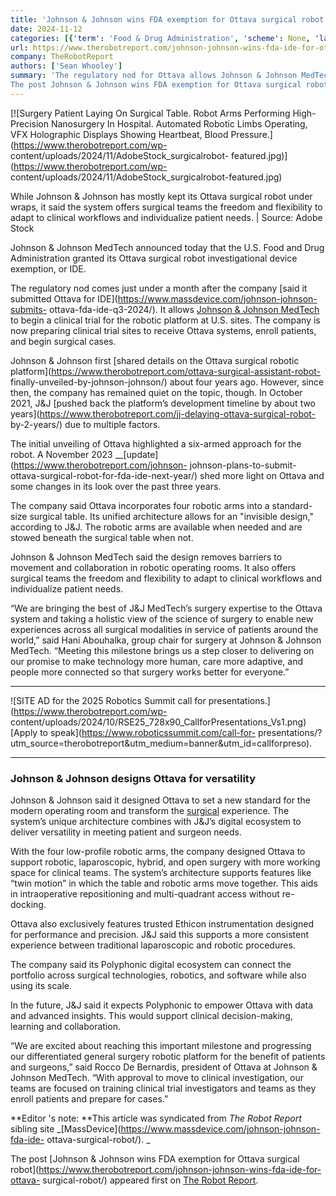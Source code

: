 ```yaml
---
title: 'Johnson & Johnson wins FDA exemption for Ottava surgical robot'
date: 2024-11-12
categories: [{'term': 'Food & Drug Administration', 'scheme': None, 'label': None}, {'term': 'Healthcare Robotics', 'scheme': None, 'label': None}, {'term': 'Markets / Industries', 'scheme': None, 'label': None}, {'term': 'News', 'scheme': None, 'label': None}, {'term': 'Robots / Platforms', 'scheme': None, 'label': None}, {'term': 'Surgical / Interventional Systems', 'scheme': None, 'label': None}, {'term': 'Johnson & Johnson', 'scheme': None, 'label': None}]
url: https://www.therobotreport.com/johnson-johnson-wins-fda-ide-for-ottava-surgical-robot/
company: TheRobotReport
authors: ['Sean Whooley']
summary: 'The regulatory nod for Ottava allows Johnson & Johnson MedTech to begin a clinical trial for the surgical robot at U.S. sites.
The post Johnson & Johnson wins FDA exemption for Ottava surgical robot appeared first on The Robot Report.'
---
```



[![Surgery Patient Laying On Surgical Table. Robot Arms Performing High-
Precision Nanosurgery In Hospital. Automated Robotic Limbs Operating, VFX
Holographic Displays Showing Heartbeat, Blood
Pressure.](https://www.therobotreport.com/wp-
content/uploads/2024/11/AdobeStock_surgicalrobot-
featured.jpg)](https://www.therobotreport.com/wp-
content/uploads/2024/11/AdobeStock_surgicalrobot-featured.jpg)

While Johnson & Johnson has mostly kept its Ottava surgical robot under wraps, it said the system offers surgical teams the freedom and flexibility to adapt to clinical workflows and individualize patient needs. | Source: Adobe Stock

Johnson & Johnson MedTech announced today that the U.S. Food and Drug
Administration granted its Ottava surgical robot investigational device
exemption, or IDE.

The regulatory nod comes just under a month after the company [said it
submitted Ottava for IDE](https://www.massdevice.com/johnson-johnson-submits-
ottava-fda-ide-q3-2024/). It allows [Johnson & Johnson
MedTech](https://www.therobotreport.com/tag/johnson-johnson/) to begin a
clinical trial for the robotic platform at U.S. sites. The company is now
preparing clinical trial sites to receive Ottava systems, enroll patients, and
begin surgical cases.

Johnson & Johnson first [shared details on the Ottava surgical robotic
platform](https://www.therobotreport.com/ottava-surgical-assistant-robot-
finally-unveiled-by-johnson-johnson/) about four years ago. However, since
then, the company has remained quiet on the topic, though. In October 2021,
J&J [pushed back the platform’s development timeline by about two
years](https://www.therobotreport.com/jj-delaying-ottava-surgical-robot-
by-2-years/) due to multiple factors.

The initial unveiling of Ottava highlighted a six-armed approach for the
robot. A November 2023 __[update](https://www.therobotreport.com/johnson-
johnson-plans-to-submit-ottava-surgical-robot-for-fda-ide-next-year/) shed
more light on Ottava and some changes in its look over the past three years.

The company said Ottava incorporates four robotic arms into a standard-size
surgical table. Its unified architecture allows for an "invisible design,"
according to J&J. The robotic arms are available when needed and are stowed
beneath the surgical table when not.

Johnson & Johnson MedTech said the design removes barriers to movement and
collaboration in robotic operating rooms. It also offers surgical teams the
freedom and flexibility to adapt to clinical workflows and individualize
patient needs.

“We are bringing the best of J&J MedTech’s surgery expertise to the Ottava
system and taking a holistic view of the science of surgery to enable new
experiences across all surgical modalities in service of patients around the
world,” said Hani Abouhalka, group chair for surgery at Johnson & Johnson
MedTech. “Meeting this milestone brings us a step closer to delivering on our
promise to make technology more human, care more adaptive, and people more
connected so that surgery works better for everyone.”

* * *

![SITE AD for the 2025 Robotics Summit call for
presentations.](https://www.therobotreport.com/wp-
content/uploads/2024/10/RSE25_728x90_CallforPresentations_Vs1.png) [Apply to
speak](https://www.roboticssummit.com/call-for-
presentations/?utm_source=therobotreport&utm_medium=banner&utm_id=callforpreso).

* * *

### Johnson & Johnson designs Ottava for versatility

Johnson & Johnson said it designed Ottava to set a new standard for the modern
operating room and transform the
[surgical](https://www.therobotreport.com/tag/surgical/) experience. The
system’s unique architecture combines with J&J’s digital ecosystem to deliver
versatility in meeting patient and surgeon needs.

With the four low-profile robotic arms, the company designed Ottava to support
robotic, laparoscopic, hybrid, and open surgery with more working space for
clinical teams. The system’s architecture supports features like “twin motion”
in which the table and robotic arms move together. This aids in intraoperative
repositioning and multi-quadrant access without re-docking.

Ottava also exclusively features trusted Ethicon instrumentation designed for
performance and precision. J&J said this supports a more consistent experience
between traditional laparoscopic and robotic procedures.

The company said its Polyphonic digital ecosystem can connect the portfolio
across surgical technologies, robotics, and software while also using its
scale.

In the future, J&J said it expects Polyphonic to empower Ottava with data and
advanced insights. This would support clinical decision-making, learning and
collaboration.

“We are excited about reaching this important milestone and progressing our
differentiated general surgery robotic platform for the benefit of patients
and surgeons,” said Rocco De Bernardis, president of Ottava at Johnson &
Johnson MedTech. “With approval to move to clinical investigation, our teams
are focused on training clinical trial investigators and teams as they enroll
patients and prepare for cases.”

**Editor 's note: **This article was syndicated from _The Robot Report_
sibling site _[MassDevice](https://www.massdevice.com/johnson-johnson-fda-ide-
ottava-surgical-robot/). _

The post [Johnson & Johnson wins FDA exemption for Ottava surgical
robot](https://www.therobotreport.com/johnson-johnson-wins-fda-ide-for-ottava-
surgical-robot/) appeared first on [The Robot
Report](https://www.therobotreport.com).

